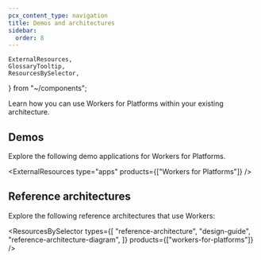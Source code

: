 ```yaml
---
pcx_content_type: navigation
title: Demos and architectures
sidebar:
  order: 8
---
```


	ExternalResources,
	GlossaryTooltip,
	ResourcesBySelector,
} from "~/components";

Learn how you can use Workers for Platforms within your existing architecture.

## Demos

Explore the following <GlossaryTooltip term="demo application">demo applications</GlossaryTooltip> for Workers for Platforms.

<ExternalResources type="apps" products={["Workers for Platforms"]} />

## Reference architectures

Explore the following <GlossaryTooltip term="reference architecture">reference architectures</GlossaryTooltip> that use Workers:

<ResourcesBySelector
	types={[
		"reference-architecture",
		"design-guide",
		"reference-architecture-diagram",
	]}
	products={["workers-for-platforms"]}
/>
